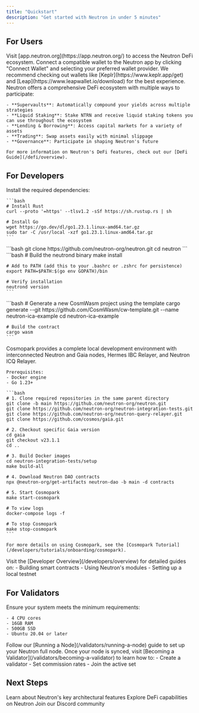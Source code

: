 ```yaml
---
title: "Quickstart"
description: "Get started with Neutron in under 5 minutes"
---
```


## For Users

<Steps>
  <Step title="Access the Neutron App">
    Visit [app.neutron.org](https://app.neutron.org/) to access the Neutron DeFi ecosystem.
  </Step>
  <Step title="Connect Your Wallet">
    Connect a compatible wallet to the Neutron app by clicking "Connect Wallet" and selecting your preferred wallet provider.
    <Note>
      We recommend checking out wallets like [Keplr](https://www.keplr.app/get) and [Leap](https://www.leapwallet.io/download) for the best experience.
    </Note>
  </Step>
  <Step title="Explore Neutron's DeFi Ecosystem">
    Neutron offers a comprehensive DeFi ecosystem with multiple ways to participate:
    
    - **Supervaults**: Automatically compound your yields across multiple strategies
    - **Liquid Staking**: Stake NTRN and receive liquid staking tokens you can use throughout the ecosystem
    - **Lending & Borrowing**: Access capital markets for a variety of assets
    - **Trading**: Swap assets easily with minimal slippage 
    - **Governance**: Participate in shaping Neutron's future
    
    For more information on Neutron's DeFi features, check out our [DeFi Guide](/defi/overview).
  </Step>
</Steps>

## For Developers

<Steps>
  <Step title="Set Up Development Environment">
    Install the required dependencies:
    
    ```bash
    # Install Rust
    curl --proto '=https' --tlsv1.2 -sSf https://sh.rustup.rs | sh
    
    # Install Go
    wget https://go.dev/dl/go1.23.1.linux-amd64.tar.gz
    sudo tar -C /usr/local -xzf go1.23.1.linux-amd64.tar.gz
    ```
  </Step>
  <Step title="Clone Neutron Repository">
    ```bash
    git clone https://github.com/neutron-org/neutron.git
    cd neutron
    ```
  </Step>
  <Step title="Build and Install Neutron">
    ```bash
    # Build the neutrond binary
    make install
    
    # Add to PATH (add this to your .bashrc or .zshrc for persistence)
    export PATH=$PATH:$(go env GOPATH)/bin
    
    # Verify installation
    neutrond version
    ```
  </Step>
  <Step title="Start a CosmWasm Project (Optional)">
    ```bash
    # Generate a new CosmWasm project using the template
    cargo generate --git https://github.com/CosmWasm/cw-template.git --name neutron-ica-example
    cd neutron-ica-example
    
    # Build the contract
    cargo wasm
    ```
  </Step>
  <Step title="Set Up Cosmopark for IBC Testing (Optional)">
    Cosmopark provides a complete local development environment with interconnected Neutron and Gaia nodes, Hermes IBC Relayer, and Neutron ICQ Relayer.
    
    Prerequisites:
    - Docker engine
    - Go 1.23+
    
    ```bash
    # 1. Clone required repositories in the same parent directory
    git clone -b main https://github.com/neutron-org/neutron.git
    git clone https://github.com/neutron-org/neutron-integration-tests.git
    git clone https://github.com/neutron-org/neutron-query-relayer.git
    git clone https://github.com/cosmos/gaia.git
    
    # 2. Checkout specific Gaia version
    cd gaia
    git checkout v23.1.1
    cd ..
    
    # 3. Build Docker images
    cd neutron-integration-tests/setup
    make build-all
    
    # 4. Download Neutron DAO contracts
    npx @neutron-org/get-artifacts neutron-dao -b main -d contracts
    
    # 5. Start Cosmopark
    make start-cosmopark
    
    # To view logs
    docker-compose logs -f
    
    # To stop Cosmopark
    make stop-cosmopark
    ```
    
    For more details on using Cosmopark, see the [Cosmopark Tutorial](/developers/tutorials/onboarding/cosmopark).
  </Step>
  <Step title="Explore Developer Documentation">
    Visit the [Developer Overview](/developers/overview) for detailed guides on:
    - Building smart contracts
    - Using Neutron's modules
    - Setting up a local testnet
  </Step>
</Steps>

## For Validators

<Steps>
  <Step title="Prepare System Requirements">
    Ensure your system meets the minimum requirements:
    
    - 4 CPU cores
    - 16GB RAM
    - 500GB SSD
    - Ubuntu 20.04 or later
  </Step>
  <Step title="Set Up a Neutron Node">
    Follow our [Running a Node](/validators/running-a-node) guide to set up your Neutron full node.
  </Step>
  <Step title="Become a Validator">
    Once your node is synced, visit [Becoming a Validator](/validators/becoming-a-validator) to learn how to:
    - Create a validator
    - Set commission rates
    - Join the active set
  </Step>
</Steps>

## Next Steps

<CardGroup cols={3}>
  <Card title="Core Concepts" icon="book" href="/concepts/integrated-architecture">
    Learn about Neutron's key architectural features
  </Card>
  <Card title="DeFi Features" icon="chart-line" href="/defi/overview">
    Explore DeFi capabilities on Neutron
  </Card>
  <Card title="Community" icon="users" href="https://discord.com/invite/bzPBzbDvWC">
    Join our Discord community
  </Card>
</CardGroup>
